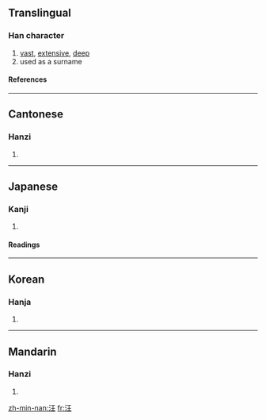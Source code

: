 ==Translingual==
===Han character===
{{Han char|rn=85|rad=水|as=04|sn=7|four=3111<sub>4</sub>|canj=水一土 (EMG)}}
# [[vast]], [[extensive]], [[deep]]
# used as a surname
====References====
{{Han ref|kx=0607.120|dkj=17154|dj=1000.130|hdz=31557.080|uh=6C6A|ud=27754|bh=A84C|bd=43084}}

----
==Cantonese==
===Hanzi===
{{yue-hanzi|jyut=|y=wong1}}
# {{defn|Cantonese}}

----
==Japanese==
===Kanji===
{{ja-kanji|grade=|rs=水04}}
# {{defn|Japanese}} 
====Readings====
{{ja-readings|on=[[おう]] (ō)|kun=[[ひろい]] (hiroi), [[おおい]] (ooi), [[いけ]] (ike)}}

----
==Korean==
===Hanja===
{{ko-hanja|hangeul=왕|eumhun=|rv=wang|mr=wang|y=wang}}
# {{defn|Korean}}

----
==Mandarin==
===Hanzi===
{{cmn-hanzi|pin=[[hóng]] (hong2), [[wāng]] (wang1), [[wǎng]] (wang3)|wg=hung<sup>2</sup>, wang<sup>1</sup>, wang<sup>3</sup>}}
# {{defn|Mandarin}}


[[zh-min-nan:汪]]
[[fr:汪]]
